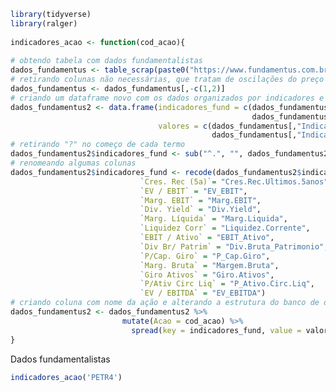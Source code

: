 ```r
library(tidyverse)
library(ralger)
  
indicadores_acao <- function(cod_acao){
  
# obtendo tabela com dados fundamentalistas
dados_fundamentus <- table_scrap(paste0("https://www.fundamentus.com.br/detalhes.php?papel=",cod_acao),choose = 3)
# retirando colunas não necessárias, que tratam de oscilações do preço da ação
dados_fundamentus <- dados_fundamentus[,-c(1,2)]
# criando um dataframe novo com os dados organizados por indicadores e valores
dados_fundamentus2 <- data.frame(indicadores_fund = c(dados_fundamentus[,"Indicadores fundamentalistas"],
                                                      dados_fundamentus[,"Indicadores fundamentalistas.2"]),
                                 valores = c(dados_fundamentus[,"Indicadores fundamentalistas.1"],
                                             dados_fundamentus[,"Indicadores fundamentalistas.3"]))
# retirando "?" no começo de cada termo
dados_fundamentus2$indicadores_fund <- sub("^.", "", dados_fundamentus2$indicadores_fund)
# renomeando algumas colunas
dados_fundamentus2$indicadores_fund <- recode(dados_fundamentus2$indicadores_fund,
                             `Cres. Rec (5a)`= "Cres.Rec.Ultimos.5anos",
                             `EV / EBIT` = "EV_EBIT",
                             `Marg. EBIT` = "Marg.EBIT",
                             `Div. Yield` = "Div.Yield",
                             `Marg. Líquida` = "Marg.Liquida",
                             `Liquidez Corr` = "Liquidez.Corrente",
                             `EBIT / Ativo` = "EBIT_Ativo",
                             `Div Br/ Patrim` = "Div.Bruta_Patrimonio",
                             `P/Cap. Giro` = "P_Cap.Giro",
                             `Marg. Bruta` = "Margem.Bruta",
                             `Giro Ativos` = "Giro.Ativos",
                             `P/Ativ Circ Liq` = "P_Ativo.Circ.Liq",
                             `EV / EBITDA` = "EV_EBITDA")
# criando coluna com nome da ação e alterando a estrutura do banco de dados
dados_fundamentus2 <- dados_fundamentus2 %>%
                         mutate(Acao = cod_acao) %>%
                           spread(key = indicadores_fund, value = valores)
}
```

Dados fundamentalistas

```r
indicadores_acao('PETR4')
```


